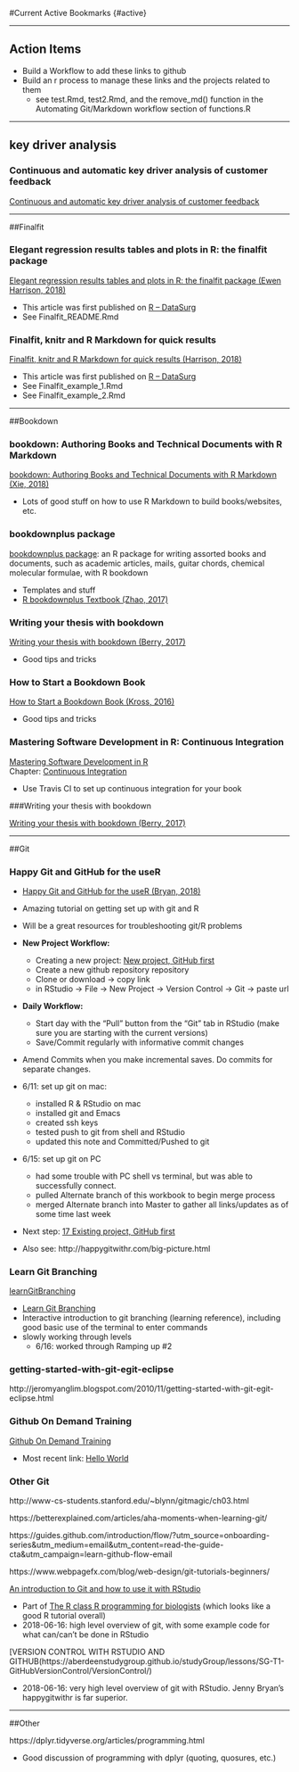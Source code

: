 #Current Active Bookmarks  {#active}


------

## Action Items

* Build a Workflow to add these links to github
* Build an r process to manage these links and the projects related to them
    * see test.Rmd, test2.Rmd, and the remove_md() function in the Automating Git/Markdown workflow section of functions.R



------

## key driver analysis

### Continuous and automatic key driver analysis of customer feedback

[Continuous and automatic key driver analysis of customer feedback](https://avira.github.io/dsblog/2016-11-18-customer-feedback-drivers.html)    



------

##Finalfit


### Elegant regression results tables and plots in R: the finalfit package

[Elegant regression results tables and plots in R: the finalfit package (Ewen Harrison, 2018)](https://www.r-bloggers.com/elegant-regression-results-tables-and-plots-in-r-the-finalfit-package/)    

* This article was first published on  [R – DataSurg](http://www.datasurg.net/2018/05/16/elegant-regression-results-tables-and-plots-the-finalfit-package/)    
* See Finalfit_README.Rmd


### Finalfit, knitr and R Markdown for quick results

[Finalfit, knitr and R Markdown for quick results (Harrison, 2018)](https://www.r-bloggers.com/finalfit-knitr-and-r-markdown-for-quick-results/)    

* This article was first published on  [R – DataSurg](http://www.datasurg.net/2018/05/22/finalfit-knitr-and-r-markdown-for-quick-results/)
* See Finalfit_example_1.Rmd    
* See Finalfit_example_2.Rmd



------

##Bookdown


### bookdown: Authoring Books and Technical Documents with R Markdown

[bookdown: Authoring Books and Technical Documents with R Markdown (Xie, 2018)](https://bookdown.org/yihui/bookdown/)    

* Lots of good stuff on how to use R Markdown to build books/websites, etc.


### bookdownplus package

[bookdownplus package](https://github.com/pzhaonet/bookdownplus): an R package for writing assorted books and documents, such as academic articles, mails, guitar chords, chemical molecular formulae, with R bookdown    

* Templates and stuff    
* [R bookdownplus Textbook (Zhao, 2017)](https://bookdown.org/baydap/bookdownplus/)


### Writing your thesis with bookdown

[Writing your thesis with bookdown (Berry, 2017)](https://eddjberry.netlify.com/post/writing-your-thesis-with-bookdown/)    

* Good tips and tricks


### How to Start a Bookdown Book 

[How to Start a Bookdown Book (Kross, 2016)](http://seankross.com/2016/11/17/How-to-Start-a-Bookdown-Book.html)    

* Good tips and tricks


### Mastering Software Development in R: Continuous Integration

[Mastering Software Development in R](https://bookdown.org/rdpeng/RProgDA/)    
Chapter: [Continuous Integration](https://bookdown.org/rdpeng/RProgDA/continuous-integration.html)    

* Use Travis CI to set up continuous integration for your book

###Writing your thesis with bookdown

[Writing your thesis with bookdown (Berry, 2017)](https://eddjberry.netlify.com/post/writing-your-thesis-with-bookdown/)



------

##Git


### Happy Git and GitHub for the useR
*
[Happy Git and GitHub for the useR (Bryan, 2018)](http://happygitwithr.com/)

* Amazing tutorial on getting set up with git and R
* Will be a great resources for troubleshooting git/R problems
* __New Project Workflow:__
    + Creating a new project: [New project, GitHub first](http://happygitwithr.com/new-github-first.html)
    + Create a new github repository repository
    + Clone or download -> copy link
    + in RStudio -> File -> New Project -> Version Control -> Git -> paste url
* __Daily Workflow:__
    + Start day with the “Pull” button from the “Git” tab in RStudio (make sure you are starting with the current versions)
    + Save/Commit regularly with informative commit changes
* Amend Commits when you make incremental saves.  Do commits for separate changes.
* 6/11: set up git on mac:
    + installed R & RStudio on mac
    + installed git and Emacs
    + created ssh keys
    + tested push to git from shell and RStudio
    + updated this note and Committed/Pushed to git
* 6/15: set up git on PC
    + had some trouble with PC shell vs terminal, but was able to successfully connect.
    + pulled Alternate branch of this workbook to begin merge process
    + merged Alternate branch into Master to gather all links/updates as of some time last week
* Next step: [17 Existing project, GitHub first](http://happygitwithr.com/existing-github-first.html)
* Also see: http://happygitwithr.com/big-picture.html


### Learn Git Branching

[learnGitBranching](https://github.com/pcottle/learnGitBranching)

* [Learn Git Branching](https://learngitbranching.js.org/)
* Interactive introduction to git branching (learning reference), including good basic use of the terminal to enter commands
* slowly working through levels
    + 6/16: worked through Ramping up #2


### getting-started-with-git-egit-eclipse

http://jeromyanglim.blogspot.com/2010/11/getting-started-with-git-egit-eclipse.html


### Github On Demand Training

[Github On Demand Training](https://services.github.com/on-demand/)

* Most recent link: [Hello World](https://guides.github.com/activities/hello-world/)


### Other Git

http://www-cs-students.stanford.edu/~blynn/gitmagic/ch03.html

https://betterexplained.com/articles/aha-moments-when-learning-git/

https://guides.github.com/introduction/flow/?utm_source=onboarding-series&utm_medium=email&utm_content=read-the-guide-cta&utm_campaign=learn-github-flow-email

https://www.webpagefx.com/blog/web-design/git-tutorials-beginners/

[An introduction to Git and how to use it with RStudio](https://r-bio.github.io/intro-git-rstudio/)

* Part of [The R class R programming for biologists](https://r-bio.github.io/) (which looks like a good R tutorial overall)
* 2018-06-16: high level overview of git, with some example code for what can/can't be done in RStudio

[VERSION CONTROL WITH RSTUDIO AND GITHUB(https://aberdeenstudygroup.github.io/studyGroup/lessons/SG-T1-GitHubVersionControl/VersionControl/)

* 2018-06-16: very high level overview of git with RStudio.  Jenny Bryan's happygitwithr is far superior.



------

##Other


https://dplyr.tidyverse.org/articles/programming.html

* Good discussion of programming with dplyr (quoting, quosures, etc.)
